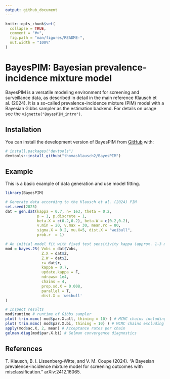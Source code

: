 ```yaml
---
output: github_document
---
```


```r
knitr::opts_chunk$set(
  collapse = TRUE,
  comment = "#>",
  fig.path = "man/figures/README-",
  out.width = "100%"
)
```

# BayesPIM: Bayesian prevalence-incidence mixture model

<!-- badges: start -->
<!-- badges: end -->

BayesPIM is a versatile modeling environment for screening and surveillance data, as described in detail in the main reference Klausch et al. (2024). It is a so-called prevalence-incidence mixture (PIM) model with a Bayesian Gibbs sampler as the estimation backend. For details on usage see the `vignette("BayesPIM_intro")`.

## Installation

You can install the development version of BayesPIM from [GitHub](https://github.com/) with:

``` r
# install.packages("devtools")
devtools::install_github("thomasklausch2/BayesPIM")
```

## Example

This is a basic example of data generation and use model fitting.

```r
library(BayesPIM)

# Generate data according to the Klausch et al. (2024) PIM
set.seed(2025)
dat = gen.dat(kappa = 0.7, n= 1e3, theta = 0.2,
              p = 1, p.discrete = 1,
              beta.X = c(0.2,0.2), beta.W = c(0.2,0.2),
              v.min = 20, v.max = 30, mean.rc = 80,
              sigma.X = 0.2, mu.X=5, dist.X = "weibull",
              prob.r  = 1)

# An initial model fit with fixed test sensitivity kappa (approx. 1-3 minutes, depending on machine)
mod = bayes.2S( Vobs = dat$Vobs,
                Z.X = dat$Z,
                Z.W = dat$Z,
                r= dat$r,
                kappa = 0.7,
                update.kappa = F,
                ndraws= 1e4,
                chains = 4,
                prop.sd.X = 0.008,
                parallel = T,
                dist.X = 'weibull'
)

# Inspect results
mod$runtime # runtime of Gibbs sampler
plot( trim.mcmc( mod$par.X.all, thining = 10) ) # MCMC chains including burn-in
plot( trim.mcmc( mod$par.X.bi, thining = 10) ) # MCMC chains excluding burn-in
apply(mod$ac.X, 2, mean) # Acceptance rates per chain
gelman.diag(mod$par.X.bi) # Gelman convergence diagnostics
```

## References
T. Klausch, B. I. Lissenberg-Witte, and V. M. Coupe (2024). "A Bayesian prevalence-incidence mixture model for screening outcomes with misclassification." arXiv:2412.16065.
